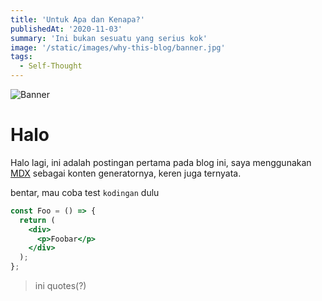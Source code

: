 ```yaml
---
title: 'Untuk Apa dan Kenapa?'
publishedAt: '2020-11-03'
summary: 'Ini bukan sesuatu yang serius kok'
image: '/static/images/why-this-blog/banner.jpg'
tags:
  - Self-Thought
---
```


![Banner](/static/images/untuk-apa-dan-kenapa/banner.jpg)

# Halo

Halo lagi, ini adalah postingan pertama pada blog ini, saya menggunakan [MDX](https://mdxjs.com/) sebagai konten generatornya, keren juga ternyata.

bentar, mau coba test `kodingan` dulu

```jsx:pages/foo.jsx
const Foo = () => {
  return (
    <div>
      <p>Foobar</p>
    </div>
  );
};
```

> ini quotes(?)
